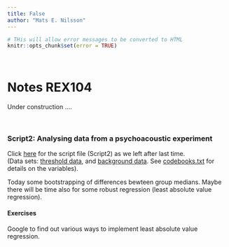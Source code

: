 ---
title: False
author: "Mats E. Nilsson"
---

```{r setup, cache = FALSE, echo = FALSE}
# THis will allow error messages to be converted to HTML
knitr::opts_chunk$set(error = TRUE)
```
\  
\


# Notes REX104
Under construction ....



\  
\  
\ 


### Script2: Analysing data from a psychoacoustic experiment
Click
<a href="script2_4.R" target="_blank">here</a>
for the script file (Script2) as we left after last time.  
(Data sets:  <a href="./stat1/threshold_data.txt" target="_blank">threshold data</a>, and 
<a href="./stat1/background_data.txt" target="_blank">background data</a>. See 
<a href="./stat1/codebooks.txt" target="_blank">codebooks.txt</a>
for details on the variables).

Today some bootstrapping  of differences bewteen group medians. Maybe there will 
be time also for some robust regression (least absolute value regression). 

#### Exercises
Google to find out various ways to implement least absolute value regression.  


\  
\  



